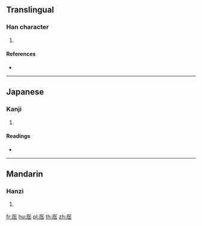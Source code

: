 ==Translingual==

===Han character===
{{Han char|rn=27|rad=厂|as=06|sn=8|four=71274|canj=MOJU|ids=⿸厂缶}}

# {{defn|Han|sort=厂06}}

====References====
* {{Han ref|kx=0161.070|dkj=02929|dj=0367.300|hdz=10071.070|uh=5392|ud=21394|bh=CBD9|bd=52185}}

----

==Japanese==

===Kanji===
{{ja-kanji|grade=|rs=厂06}}

# {{defn|lang=ja|sort=厂06}}

====Readings====
* {{ja-readings|on=[[かふ]] (kafu), [[こふ]] (kofu), [[けふ]] (kefu)|kun=}}

----

==Mandarin==

===Hanzi===
{{cmn-hanzi|pin=[[hé]] ([[he2]])|wg=ho<sup>2</sup>}}

# {{defn|lang=cmn|sort=厂06}}

[[fr:厒]]
[[hu:厒]]
[[pl:厒]]
[[th:厒]]
[[zh:厒]]